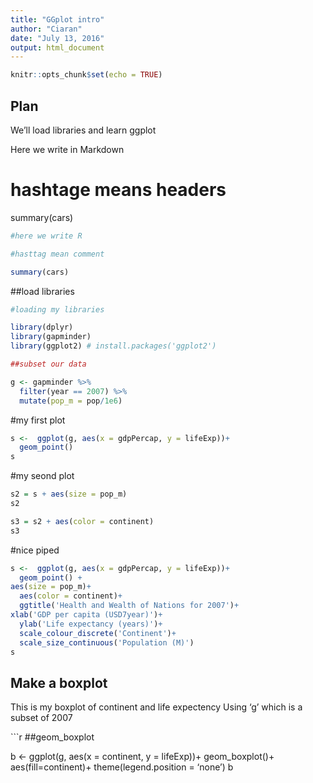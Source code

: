 ```yaml
---
title: "GGplot intro"
author: "Ciaran"
date: "July 13, 2016"
output: html_document
---
```


```r
knitr::opts_chunk$set(echo = TRUE)
```

## Plan

We'll load libraries and learn ggplot

Here we write in Markdown

# hashtage means headers

summary(cars)

```r
#here we write R

#hasttag mean comment

summary(cars)

```

##load libraries

```r
#loading my libraries

library(dplyr)
library(gapminder)
library(ggplot2) # install.packages('ggplot2')

##subset our data

g <- gapminder %>% 
  filter(year == 2007) %>% 
  mutate(pop_m = pop/1e6)


````

#my first plot

```r
s <-  ggplot(g, aes(x = gdpPercap, y = lifeExp))+
  geom_point()
s
````

#my seond plot

````r
s2 = s + aes(size = pop_m)
s2

s3 = s2 + aes(color = continent)
s3
````

#nice piped

````r
s <-  ggplot(g, aes(x = gdpPercap, y = lifeExp))+
  geom_point() +
aes(size = pop_m)+
  aes(color = continent)+
  ggtitle('Health and Wealth of Nations for 2007')+
xlab('GDP per capita (USD7year)')+
  ylab('Life expectancy (years)')+
  scale_colour_discrete('Continent')+
  scale_size_continuous('Population (M)')
s

````

## Make a boxplot

This is my boxplot of continent and life expectency
Using 'g' which is a subset of 2007

```r
##geom_boxplot

b <-  ggplot(g, aes(x = continent, y = lifeExp))+
  geom_boxplot()+
  aes(fill=continent)+
  theme(legend.position = 'none')
b


